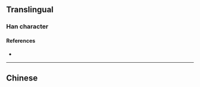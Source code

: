 {{also|嗆}}
{{character info}}
==Translingual==

===Han character===
{{Han char|rn=30|rad=口|as=04|sn=7|four=|canj=ROSU|ids=⿰口仓}}

====References====
* {{Han ref|kx=0181.191|hdz=10592.060|uh=545B|ud=21595}}

----

==Chinese==
{{zh-see|嗆}}
